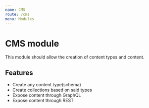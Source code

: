 ```yaml
---
name: CMS
route: /cms
menu: Modules
---
```


# CMS module

This module should allow the creation of content types and content.

## Features

- Create any content type(schema)
- Create collections based on said types
- Expose content through GraphQL
- Expose content through REST
